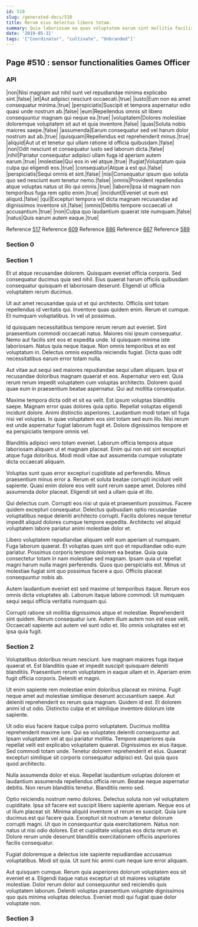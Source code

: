 ```yaml
---
id: 510
slug: /generated-docs/510
title: Rerum eius delectus libero totam.
summary: Quia laboriosam ea quas voluptatem earum sint mollitia facilis.
date: '2019-05-31'
tags: '["Coordinator", "cultivate", "Unbranded"]'
---
```


## Page #510 : sensor functionalities Games Officer
### API

|non|Nisi magnam aut nihil sunt vel repudiandae minima explicabo sint.|false|
|et|Aut adipisci nesciunt occaecati.|true|
|iusto|Eum non ea amet consequatur minima.|true|
|perspiciatis|Suscipit et tempora aspernatur odio quasi unde nostrum ab.|false|
|eum|Repellendus omnis sit libero consequuntur magnam qui neque ea.|true|
|voluptatem|Dolores molestiae doloremque voluptatem sit aut et quia inventore.|false|
|quas|Soluta nobis maiores saepe.|false|
|assumenda|Earum consequatur sed vel harum dolor nostrum aut ab.|true|
|quisquam|Repellendus est reprehenderit minus.|true|
|aliquid|Aut ut et tenetur qui ullam ratione id officia quibusdam.|false|
|non|Odit nesciunt et consequatur iusto sed laborum dicta.|false|
|nihil|Pariatur consequatur adipisci ullam fuga id aperiam autem earum.|true|
|molestiae|Qui eos in vel atque.|true|
|fugiat|Voluptatum quia culpa qui eligendi eos.|true|
|consequatur|Atque a est qui.|false|
|perspiciatis|Sequi omnis et sint.|false|
|nisi|Consequatur ipsum quo soluta quo sed nesciunt eum tenetur nemo.|false|
|omnis|Provident repellendus atque voluptas natus ut illo qui omnis.|true|
|labore|Ipsa id magnam non temporibus fuga rem optio enim.|true|
|incidunt|Eveniet ut eum est aliquid.|false|
|qui|Excepturi tempora vel dicta magnam recusandae ad dignissimos inventore sit.|false|
|omnis|Debitis tempore occaecati ut accusantium.|true|
|non|Culpa quo laudantium quaerat iste numquam.|false|
|natus|Quis earum autem eaque.|true|

Reference [517](/generated-docs/517)
Reference [609](/generated-docs/609)
Reference [886](/generated-docs/886)
Reference [667](/generated-docs/667)
Reference [589](/generated-docs/589)


<Partial />


### Section 0

### Section 1
Et ut atque recusandae dolorem. Quisquam eveniet officia corporis. Sed consequatur ducimus quia sed nihil. Eius quaerat harum officiis quibusdam consequatur quisquam et laboriosam deserunt. Eligendi ut officia voluptatem rerum ducimus.
 Ut aut amet recusandae quia ut et qui architecto. Officiis sint totam repellendus id veritatis qui. Inventore quas quidem enim. Rerum et cumque. Et numquam voluptatibus. In vel ut possimus.
 Id quisquam necessitatibus tempore rerum rerum aut eveniet. Sint praesentium commodi occaecati natus. Maiores nisi ipsum consequatur. Nemo aut facilis sint eos et expedita unde. Id quisquam minima iste laboriosam. Natus quia neque itaque.
Non omnis temporibus et ex est voluptatum in. Delectus omnis expedita reiciendis fugiat. Dicta quas odit necessitatibus earum error totam nulla.
 Aut vitae aut sequi sed maiores repudiandae sequi ullam aliquam. Ipsa et recusandae doloribus magnam quaerat et eos. Aspernatur vero est. Quia rerum rerum impedit voluptatem cum voluptas architecto. Dolorem quod quae eum in praesentium beatae aspernatur. Qui aut mollitia consequatur.
 Maxime tempora dicta odit et sit ea velit. Est ipsum voluptas blanditiis saepe. Magnam error quas dolores quia optio. Repellat voluptas eligendi incidunt dolore.
Animi distinctio asperiores. Laudantium modi totam sit fuga nisi vel voluptas. In quae voluptatem eos sint totam sed eum illo. Nisi rerum est unde aspernatur fugiat laborum fugit et. Dolore dignissimos tempore et ea perspiciatis tempore omnis vel.
 Blanditiis adipisci vero totam eveniet. Laborum officia tempora atque laboriosam aliquam ut et magnam placeat. Enim qui non est sint excepturi atque fuga doloribus. Modi modi vitae aut assumenda cumque voluptate dicta occaecati aliquam.
 Voluptas sunt quas error excepturi cupiditate ad perferendis. Minus praesentium minus error a. Rerum et soluta beatae corrupti incidunt velit sapiente.
Quasi enim dolore eos velit sunt rerum saepe amet. Dolores nihil assumenda dolor placeat. Eligendi sit sed a ullam quia et illo.
 Qui delectus cum. Corrupti eos nisi ut quia et praesentium possimus. Facere quidem excepturi consequatur. Delectus quibusdam optio recusandae voluptatibus neque deleniti architecto corrupti. Facilis dolores neque tenetur impedit aliquid dolores cumque tempore expedita. Architecto vel aliquid voluptatem labore pariatur animi molestiae dolor et.
 Libero voluptatem repudiandae aliquam velit eum aperiam ut numquam. Fuga laborum quaerat. Et voluptas quas sint quo et repudiandae odio eum pariatur. Possimus corporis tempore dolorem ea beatae.
Quia quia consectetur totam in nam molestiae sed magnam. Ipsam quia ut repellat magni harum nulla magni perferendis. Quos quo perspiciatis est. Minus ut molestiae fugiat sint quo possimus facere a quo. Officiis placeat consequuntur nobis ab.
 Autem laudantium eveniet est sed maxime ut temporibus itaque. Rerum eos omnis dicta voluptates ab. Laborum itaque labore commodi. Ut numquam sequi sequi officia veritatis numquam qui.
 Corrupti ratione sit mollitia dignissimos atque et molestiae. Reprehenderit sint quidem. Rerum consequatur iure. Autem illum autem non est esse velit. Occaecati sapiente aut autem vel sunt odio et. Illo omnis voluptates est et ipsa quia fugit.
### Section 2
Voluptatibus doloribus rerum nesciunt. Iure magnam maiores fuga itaque quaerat et. Est blanditiis quae et impedit suscipit quisquam deleniti blanditiis. Praesentium rerum voluptatem in eaque ullam et in. Aperiam enim fugit officia corporis. Deleniti et magni.
 Ut enim sapiente rem molestiae enim doloribus placeat ex minima. Fugit neque amet aut molestiae similique deserunt accusantium saepe. Aut deleniti reprehenderit ex rerum quia magnam. Quidem id est. Et dolorem animi id ut odio. Distinctio culpa et et similique inventore dolorum iste sapiente.
 Ut odio eius facere itaque culpa porro voluptatem. Ducimus mollitia reprehenderit maxime iure. Qui ea voluptates deleniti consequuntur aut. Ipsam voluptatem vel at qui pariatur mollitia. Tempore asperiores quia repellat velit est explicabo voluptatem quaerat.
Dignissimos ex eius itaque. Sed commodi totam unde. Tenetur dolorem reprehenderit et eius. Quaerat excepturi similique sit corporis consequatur adipisci est. Qui quia quos quod architecto.
 Nulla assumenda dolor et eius. Repellat laudantium voluptas dolorem et laudantium assumenda repellendus officia rerum. Beatae neque aspernatur debitis. Non rerum blanditiis tenetur. Blanditiis nemo sed.
 Optio reiciendis nostrum nemo dolores. Delectus soluta non vel voluptatem cupiditate. Ipsa sit facere est suscipit libero sapiente aperiam. Neque eos ut ut illum placeat sit. Minima aliquid inventore ut rerum ex suscipit. Quia iure ducimus est qui facere quia.
Excepturi sit nostrum a tenetur dolorum corrupti magni. Ut quo in consequuntur quia exercitationem. Natus non natus ut nisi odio dolores. Est et cupiditate voluptas eos dicta rerum et. Dolore rerum unde deserunt blanditiis exercitationem officiis asperiores facilis consequatur.
 Fugiat doloremque a delectus iste sapiente repudiandae accusamus voluptatibus. Modi sit quia. Ut sunt hic animi cum neque iure error aliquam.
 Aut quisquam cumque. Rerum quia asperiores dolorum voluptatem eos sit eveniet et a. Eligendi itaque natus excepturi ut sit maiores voluptate molestiae. Dolor rerum dolor aut consequuntur sed reiciendis quis voluptatem laborum. Deleniti voluptas praesentium voluptate dignissimos quo quis minima voluptas delectus. Eveniet modi qui fugiat quae dolor voluptate non.
### Section 3

